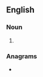 ==English==

===Noun===
{{head|en|noun form}}

# {{plural of|hindgut|lang=en}}

===Anagrams===
* {{anagrams|en|a=dghinstu|undights}}
